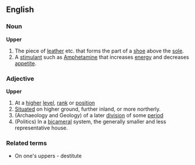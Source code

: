 ==English==
===Noun===
'''Upper'''
# The piece of [[leather]] etc. that forms the part of a [[shoe]] above the [[sole]].
# A [[stimulant]] such as [[Amphetamine]] that increases [[energy]] and decreases [[appetite]].
===Adjective===
'''Upper'''
# At a [[higher]] [[level]], [[rank]] or [[position]]
# [[Situate]]d on higher ground, further inland, or more northerly.
# (Archaeology and Geology) of a later [[division]] of some [[period]]
# (Politics) In a [[bicameral]] system, the generally smaller and less representative house.
===Related terms===
* On one's uppers - destitute